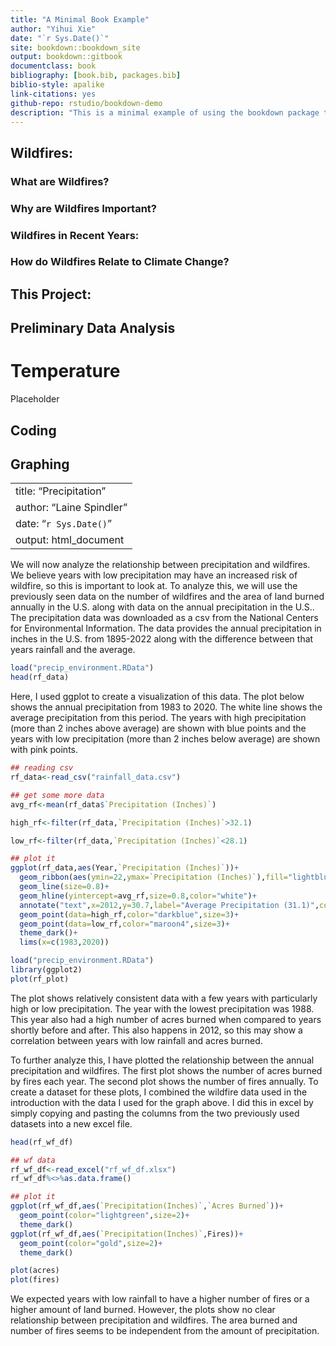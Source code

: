 ```yaml
--- 
title: "A Minimal Book Example"
author: "Yihui Xie"
date: "`r Sys.Date()`"
site: bookdown::bookdown_site
output: bookdown::gitbook
documentclass: book
bibliography: [book.bib, packages.bib]
biblio-style: apalike
link-citations: yes
github-repo: rstudio/bookdown-demo
description: "This is a minimal example of using the bookdown package to write a book. The output format for this example is bookdown::gitbook."
---
```



## Wildfires:
### What are Wildfires?
### Why are Wildfires Important?
### Wildfires in Recent Years:
### How do Wildfires Relate to Climate Change?
## This Project:
## Preliminary Data Analysis

<!--chapter:end:index.Rmd-->


# Temperature

Placeholder


## Coding
## Graphing

<!--chapter:end:01-temp.Rmd-->

---
title: "Precipitation"
author: "Laine Spindler"
date: "`r Sys.Date()`"
output: html_document
---
We will now analyze the relationship between precipitation and wildfires. We believe years with low precipitation may have an increased risk of wildfire, so this is important to look at. To analyze this, we will use the previously seen data on the number of wildfires and the area of land burned annually in the U.S. along with data on the annual precipitation in the U.S.. The precipitation data was downloaded as a csv from the National Centers for Environmental Information. The data provides the annual precipitation in inches in the U.S. from 1895-2022 along with the difference between that years rainfall and the average.
```r
load("precip_environment.RData")
head(rf_data)
```
Here, I used ggplot to create a visualization of this data. The plot below shows the annual precipitation from 1983 to 2020. The white line shows the average precipitation from this period. The years with high precipitation (more than 2 inches above average) are shown with blue points and the years with low precipitation (more than 2 inches below average) are shown with pink points.

```r
## reading csv
rf_data<-read_csv("rainfall_data.csv")

## get some more data
avg_rf<-mean(rf_data$`Precipitation (Inches)`)

high_rf<-filter(rf_data,`Precipitation (Inches)`>32.1)

low_rf<-filter(rf_data,`Precipitation (Inches)`<28.1)

## plot it
ggplot(rf_data,aes(Year,`Precipitation (Inches)`))+
  geom_ribbon(aes(ymin=22,ymax=`Precipitation (Inches)`),fill="lightblue3",alpha=0.3)+
  geom_line(size=0.8)+
  geom_hline(yintercept=avg_rf,size=0.8,color="white")+
  annotate("text",x=2012,y=30.7,label="Average Precipitation (31.1)",color="white",size=5)+
  geom_point(data=high_rf,color="darkblue",size=3)+
  geom_point(data=low_rf,color="maroon4",size=3)+
  theme_dark()+
  lims(x=c(1983,2020))
```
```r
load("precip_environment.RData")
library(ggplot2)
plot(rf_plot)
```

The plot shows relatively consistent data with a few years with particularly high or low precipitation. The year with the lowest precipitation was 1988. This year also had a high number of acres burned when compared to years shortly before and after. This also happens in 2012, so this may show a correlation between years with low rainfall and acres burned.  

To further analyze this, I have plotted the relationship between the annual precipitation and wildfires. The first plot shows the number of acres burned by fires each year. The second plot shows the number of fires annually. To create a dataset for these plots, I combined the wildfire data used in the introduction with the data I used for the graph above. I did this in excel by simply copying and pasting the columns from the two previously used datasets into a new excel file.
```r
head(rf_wf_df)
```
```r
## wf data
rf_wf_df<-read_excel("rf_wf_df.xlsx")
rf_wf_df%<>%as.data.frame()

## plot it
ggplot(rf_wf_df,aes(`Precipitation(Inches)`,`Acres Burned`))+
  geom_point(color="lightgreen",size=2)+
  theme_dark()
ggplot(rf_wf_df,aes(`Precipitation(Inches)`,Fires))+
  geom_point(color="gold",size=2)+
  theme_dark()
```
```r
plot(acres)
plot(fires)
```

We expected years with low rainfall to have a higher number of fires or a higher amount of land burned. However, the plots show no clear relationship between precipitation and wildfires. The area burned and number of fires seems to be independent from the amount of precipitation.

<!--chapter:end:02-precipitation.Rmd-->

